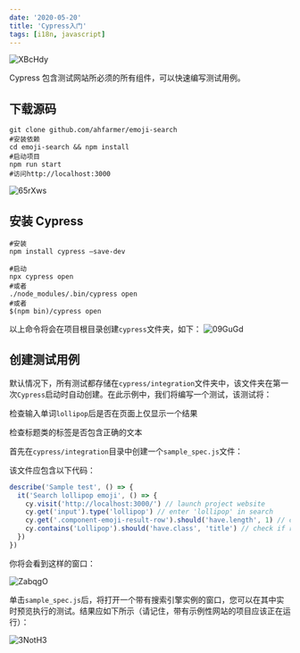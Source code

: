 ```yaml
---
date: '2020-05-20'
title: 'Cypress入门'
tags: [i18n, javascript]
---
```


![XBcHdy](https://pics-rust.vercel.app/uPic/XBcHdy.jpg)

Cypress 包含测试网站所必须的所有组件，可以快速编写测试用例。

## 下载源码

```shell
git clone github.com/ahfarmer/emoji-search
#安装依赖
cd emoji-search && npm install
#启动项目
npm run start
#访问http://localhost:3000
```

![65rXws](https://pics-rust.vercel.app/uPic/65rXws.jpg)

## 安装 Cypress

```shell
#安装
npm install cypress —save-dev

#启动
npx cypress open
#或者
./node_modules/.bin/cypress open
#或者
$(npm bin)/cypress open
```

以上命令将会在项目根目录创建`cypress`文件夹，如下： ![09GuGd](https://pics-rust.vercel.app/uPic/09GuGd.jpg)

## 创建测试用例

默认情况下，所有测试都存储在`cypress/integration`文件夹中，该文件夹在第一次`Cypress`启动时自动创建。在此示例中，我们将编写一个测试，该测试将：

检查输入单词`lollipop`后是否在页面上仅显示一个结果

检查标题类的标签是否包含正确的文本

首先在`cypress/integration`目录中创建一个`sample_spec.js`文件：

该文件应包含以下代码：

```javascript
describe('Sample test', () => {
  it('Search lollipop emoji', () => {
    cy.visit('http://localhost:3000/') // launch project website
    cy.get('input').type('lollipop') // enter 'lollipop' in search
    cy.get('.component-emoji-result-row').should('have.length', 1) // check if only 1 result is returned
    cy.contains('Lollipop').should('have.class', 'title') // check if returned element contains 'title' class
  })
})
```

你将会看到这样的窗口：

![ZabqgO](https://pics-rust.vercel.app/uPic/ZabqgO.jpg)

单击`sample_spec.js`后，将打开一个带有搜索引擎实例的窗口，您可以在其中实时预览执行的测试。结果应如下所示（请记住，带有示例性网站的项目应该正在运行）：

![3NotH3](https://pics-rust.vercel.app/uPic/3NotH3.jpg)
